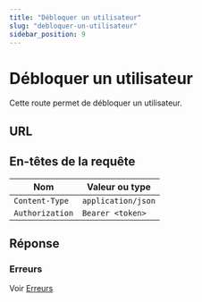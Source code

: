 ```yaml
---
title: "Débloquer un utilisateur"
slug: "debloquer-un-utilisateur"
sidebar_position: 9
---
```



# Débloquer un utilisateur

Cette route permet de débloquer un utilisateur.

## URL

<HttpMethod method="PATCH" route="/v1/friendship/unblock/:userId"/>

## En-têtes de la requête

| Nom      |        Valeur ou type                  |
|-----------|------------------------------|
| `Content-Type`     | `application/json`            |
| `Authorization`     | `Bearer <token>`            |


## Réponse


### Erreurs

Voir [Erreurs](../../reponses/errors.mdx)